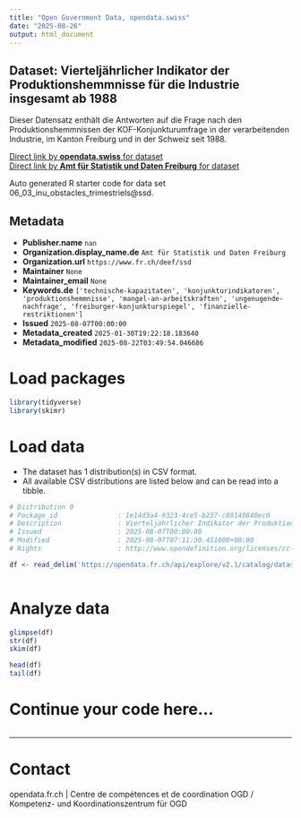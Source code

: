 ```yaml
---
title: "Open Government Data, opendata.swiss"
date: "2025-08-26"
output: html_document
---
```


## Dataset: Vierteljährlicher Indikator der Produktionshemmnisse für die Industrie insgesamt ab 1988

Dieser Datensatz enthält die Antworten auf die Frage nach den Produktionshemmnissen der KOF-Konjunkturumfrage in der verarbeitenden Industrie, im Kanton Freiburg und in der Schweiz seit 1988.

[Direct link by **opendata.swiss** for dataset](https://opendata.swiss/de/dataset/vierteljahrlicher-indikator-der-produktionshemmnisse-fur-die-industrie-insgesamt-ab-1988)<br>
[Direct link by **Amt für Statistik und Daten Freiburg** for dataset](https://opendata.fr.ch/explore/dataset/06_03_inu_obstacles_trimestriels/)

Auto generated R starter code for data set 06_03_inu_obstacles_trimestriels@ssd.

## Metadata

- **Publisher.name** `nan`
- **Organization.display_name.de** `Amt für Statistik und Daten Freiburg`
- **Organization.url** `https://www.fr.ch/deef/ssd`
- **Maintainer** `None`
- **Maintainer_email** `None`
- **Keywords.de** `['technische-kapazitaten', 'konjunkturindikatoren', 'produktionshemmnisse', 'mangel-an-arbeitskraften', 'ungenugende-nachfrage', 'freiburger-konjunkturspiegel', 'finanzielle-restriktionen']`
- **Issued** `2025-08-07T00:00:00`
- **Metadata_created** `2025-01-30T19:22:18.183640`
- **Metadata_modified** `2025-08-22T03:49:54.046686`


# Load packages

```r

library(tidyverse)
library(skimr)

```

# Load data

-   The dataset has 1 distribution(s) in CSV format.
-   All available CSV distributions are listed below and can be read into a tibble.

```r

# Distribution 0
# Package_id               : 1e14d3a4-9323-4ce5-b237-c89149840ec0
# Description              : Vierteljährlicher Indikator der Produktionshemmnisse für die Industrie insgesamt ab 1988 (csv)
# Issued                   : 2025-08-07T00:00:00
# Modified                 : 2025-08-07T07:11:30.451000+00:00
# Rights                   : http://www.opendefinition.org/licenses/cc-by-sa

df <- read_delim('https://opendata.fr.ch/api/explore/v2.1/catalog/datasets/06_03_inu_obstacles_trimestriels/exports/csv?use_labels=true')



```

# Analyze data

```r

glimpse(df)
str(df)
skim(df)

head(df)
tail(df)

```

# Continue your code here...

```r

```

------------------------------------------------------------------------

# Contact

opendata.fr.ch | Centre de compétences et de coordination OGD / Kompetenz- und Koordinationszentrum für OGD
